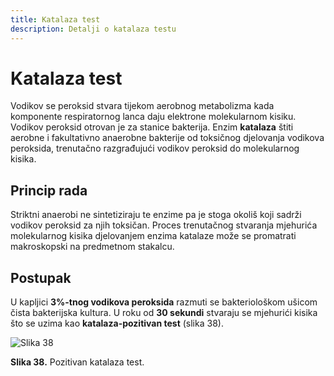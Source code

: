 ```yaml
---
title: Katalaza test
description: Detalji o katalaza testu
---
```


# Katalaza test

Vodikov se peroksid stvara tijekom aerobnog metabolizma kada komponente respiratornog lanca daju elektrone molekularnom kisiku. Vodikov peroksid otrovan je za stanice bakterija. Enzim **katalaza** štiti aerobne i fakultativno anaerobne bakterije od toksičnog djelovanja vodikova peroksida, trenutačno razgrađujući vodikov peroksid do molekularnog kisika.

## Princip rada

Striktni anaerobi ne sintetiziraju te enzime pa je stoga okoliš koji sadrži vodikov peroksid za njih toksičan. Proces trenutačnog stvaranja mjehurića molekularnog kisika djelovanjem enzima katalaze može se promatrati makroskopski na predmetnom stakalcu.

## Postupak

U kapljici **3%-tnog vodikova peroksida** razmuti se bakteriološkom ušicom čista bakterijska kultura. U roku od **30 sekundi** stvaraju se mjehurići kisika što se uzima kao **katalaza-pozitivan test** (slika 38).

![Slika 38](/Images/slika38.jpg)

**Slika 38.** Pozitivan katalaza test.